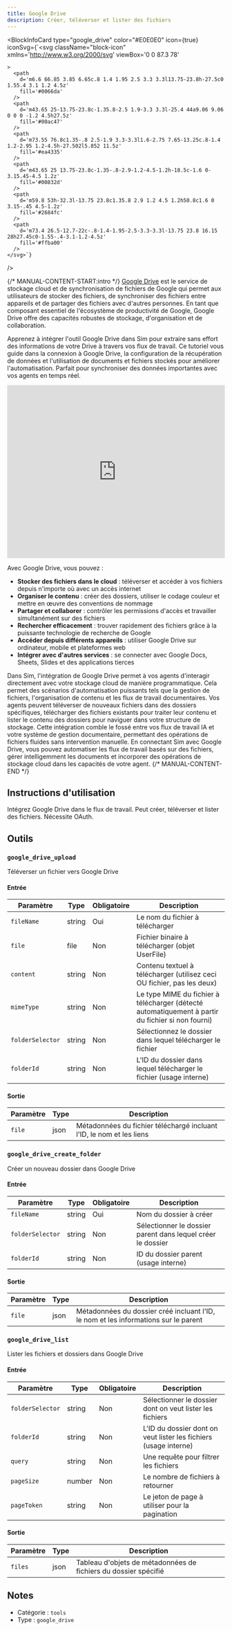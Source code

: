 ```yaml
---
title: Google Drive
description: Créer, téléverser et lister des fichiers
---
```



<BlockInfoCard 
  type="google_drive"
  color="#E0E0E0"
  icon={true}
  iconSvg={`<svg className="block-icon"
      xmlns='http://www.w3.org/2000/svg'
      viewBox='0 0 87.3 78'
      
      
      
    >
      <path
        d='m6.6 66.85 3.85 6.65c.8 1.4 1.95 2.5 3.3 3.3l13.75-23.8h-27.5c0 1.55.4 3.1 1.2 4.5z'
        fill='#0066da'
      />
      <path
        d='m43.65 25-13.75-23.8c-1.35.8-2.5 1.9-3.3 3.3l-25.4 44a9.06 9.06 0 0 0 -1.2 4.5h27.5z'
        fill='#00ac47'
      />
      <path
        d='m73.55 76.8c1.35-.8 2.5-1.9 3.3-3.3l1.6-2.75 7.65-13.25c.8-1.4 1.2-2.95 1.2-4.5h-27.502l5.852 11.5z'
        fill='#ea4335'
      />
      <path
        d='m43.65 25 13.75-23.8c-1.35-.8-2.9-1.2-4.5-1.2h-18.5c-1.6 0-3.15.45-4.5 1.2z'
        fill='#00832d'
      />
      <path
        d='m59.8 53h-32.3l-13.75 23.8c1.35.8 2.9 1.2 4.5 1.2h50.8c1.6 0 3.15-.45 4.5-1.2z'
        fill='#2684fc'
      />
      <path
        d='m73.4 26.5-12.7-22c-.8-1.4-1.95-2.5-3.3-3.3l-13.75 23.8 16.15 28h27.45c0-1.55-.4-3.1-1.2-4.5z'
        fill='#ffba00'
      />
    </svg>`}
/>

{/* MANUAL-CONTENT-START:intro */}
[Google Drive](https://drive.google.com) est le service de stockage cloud et de synchronisation de fichiers de Google qui permet aux utilisateurs de stocker des fichiers, de synchroniser des fichiers entre appareils et de partager des fichiers avec d'autres personnes. En tant que composant essentiel de l'écosystème de productivité de Google, Google Drive offre des capacités robustes de stockage, d'organisation et de collaboration.

Apprenez à intégrer l'outil Google Drive dans Sim pour extraire sans effort des informations de votre Drive à travers vos flux de travail. Ce tutoriel vous guide dans la connexion à Google Drive, la configuration de la récupération de données et l'utilisation de documents et fichiers stockés pour améliorer l'automatisation. Parfait pour synchroniser des données importantes avec vos agents en temps réel.

<iframe
  width="100%"
  height="400"
  src="https://www.youtube.com/embed/cRoRr4b-EAs"
  title="Utiliser l'outil Google Drive dans Sim"
  frameBorder="0"
  allow="accelerometer; autoplay; clipboard-write; encrypted-media; gyroscope; picture-in-picture"
  allowFullScreen
></iframe>

Avec Google Drive, vous pouvez :

- **Stocker des fichiers dans le cloud** : téléverser et accéder à vos fichiers depuis n'importe où avec un accès internet
- **Organiser le contenu** : créer des dossiers, utiliser le codage couleur et mettre en œuvre des conventions de nommage
- **Partager et collaborer** : contrôler les permissions d'accès et travailler simultanément sur des fichiers
- **Rechercher efficacement** : trouver rapidement des fichiers grâce à la puissante technologie de recherche de Google
- **Accéder depuis différents appareils** : utiliser Google Drive sur ordinateur, mobile et plateformes web
- **Intégrer avec d'autres services** : se connecter avec Google Docs, Sheets, Slides et des applications tierces

Dans Sim, l'intégration de Google Drive permet à vos agents d'interagir directement avec votre stockage cloud de manière programmatique. Cela permet des scénarios d'automatisation puissants tels que la gestion de fichiers, l'organisation de contenu et les flux de travail documentaires. Vos agents peuvent téléverser de nouveaux fichiers dans des dossiers spécifiques, télécharger des fichiers existants pour traiter leur contenu et lister le contenu des dossiers pour naviguer dans votre structure de stockage. Cette intégration comble le fossé entre vos flux de travail IA et votre système de gestion documentaire, permettant des opérations de fichiers fluides sans intervention manuelle. En connectant Sim avec Google Drive, vous pouvez automatiser les flux de travail basés sur des fichiers, gérer intelligemment les documents et incorporer des opérations de stockage cloud dans les capacités de votre agent.
{/* MANUAL-CONTENT-END */}

## Instructions d'utilisation

Intégrez Google Drive dans le flux de travail. Peut créer, téléverser et lister des fichiers. Nécessite OAuth.

## Outils

### `google_drive_upload`

Téléverser un fichier vers Google Drive

#### Entrée

| Paramètre | Type | Obligatoire | Description |
| --------- | ---- | ---------- | ----------- |
| `fileName` | string | Oui | Le nom du fichier à télécharger |
| `file` | file | Non | Fichier binaire à télécharger \(objet UserFile\) |
| `content` | string | Non | Contenu textuel à télécharger \(utilisez ceci OU fichier, pas les deux\) |
| `mimeType` | string | Non | Le type MIME du fichier à télécharger \(détecté automatiquement à partir du fichier si non fourni\) |
| `folderSelector` | string | Non | Sélectionnez le dossier dans lequel télécharger le fichier |
| `folderId` | string | Non | L'ID du dossier dans lequel télécharger le fichier \(usage interne\) |

#### Sortie

| Paramètre | Type | Description |
| --------- | ---- | ----------- |
| `file` | json | Métadonnées du fichier téléchargé incluant l'ID, le nom et les liens |

### `google_drive_create_folder`

Créer un nouveau dossier dans Google Drive

#### Entrée

| Paramètre | Type | Obligatoire | Description |
| --------- | ---- | -------- | ----------- |
| `fileName` | string | Oui | Nom du dossier à créer |
| `folderSelector` | string | Non | Sélectionner le dossier parent dans lequel créer le dossier |
| `folderId` | string | Non | ID du dossier parent \(usage interne\) |

#### Sortie

| Paramètre | Type | Description |
| --------- | ---- | ----------- |
| `file` | json | Métadonnées du dossier créé incluant l'ID, le nom et les informations sur le parent |

### `google_drive_list`

Lister les fichiers et dossiers dans Google Drive

#### Entrée

| Paramètre | Type | Obligatoire | Description |
| --------- | ---- | -------- | ----------- |
| `folderSelector` | string | Non | Sélectionner le dossier dont on veut lister les fichiers |
| `folderId` | string | Non | L'ID du dossier dont on veut lister les fichiers \(usage interne\) |
| `query` | string | Non | Une requête pour filtrer les fichiers |
| `pageSize` | number | Non | Le nombre de fichiers à retourner |
| `pageToken` | string | Non | Le jeton de page à utiliser pour la pagination |

#### Sortie

| Paramètre | Type | Description |
| --------- | ---- | ----------- |
| `files` | json | Tableau d'objets de métadonnées de fichiers du dossier spécifié |

## Notes

- Catégorie : `tools`
- Type : `google_drive`
